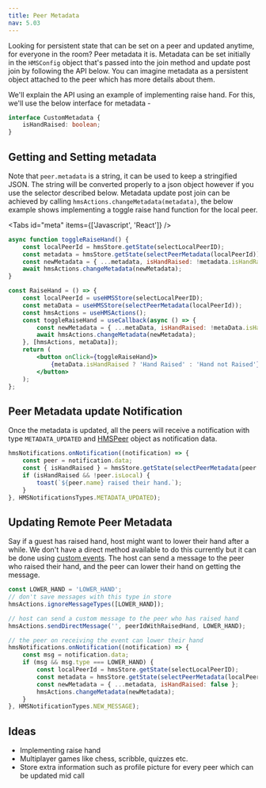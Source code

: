 ```yaml
---
title: Peer Metadata
nav: 5.03
---
```


Looking for persistent state that can be set on a peer and updated anytime, for everyone in the room? Peer metadata it is.
Metadata can be set initially in the `HMSConfig` object that's passed into the join method and update post join by
following the API below. You can imagine metadata as a persistent object attached to the peer which has more details about
them.

We'll explain the API using an example of implementing raise hand. For this, we'll use the below interface for metadata -

```ts
interface CustomMetadata {
    isHandRaised: boolean;
}
```

## Getting and Setting metadata

Note that `peer.metadata` is a string, it can be used to keep a stringified JSON. The string will be converted properly
to a json object however if you use the selector described below.
Metadata update post join can be achieved by calling `hmsActions.changeMetadata(metadata)`, the below example shows implementing a toggle raise
hand function for the local peer.

<Tabs id="meta" items={['Javascript', 'React']} />

<Tab id='meta-0'>

```js
async function toggleRaiseHand() {
    const localPeerId = hmsStore.getState(selectLocalPeerID);
    const metadata = hmsStore.getState(selectPeerMetadata(localPeerId));
    const newMetadata = { ...metadata, isHandRaised: !metadata.isHandRaised };
    await hmsActions.changeMetadata(newMetadata);
}
```

</Tab>

<Tab id='meta-1'>

```jsx
const RaiseHand = () => {
    const localPeerId = useHMSStore(selectLocalPeerID);
    const metaData = useHMSStore(selectPeerMetadata(localPeerId));
    const hmsActions = useHMSActions();
    const toggleRaiseHand = useCallback(async () => {
        const newMetadata = { ...metaData, isHandRaised: !metaData.isHandRaised };
        await hmsActions.changeMetadata(newMetadata);
    }, [hmsActions, metaData]);
    return (
        <button onClick={toggleRaiseHand}>
            {metaData.isHandRaised ? 'Hand Raised' : 'Hand not Raised'}
        </button>
    );
};
```

</Tab>

## Peer Metadata update Notification

Once the metadata is updated, all the peers will receive a notification
with type `METADATA_UPDATED` and [HMSPeer](../../../api-reference/javascript/v2/interfaces/HMSPeer)
object as notification data.

```js
hmsNotifications.onNotification((notification) => {
    const peer = notification.data;
    const { isHandRaised } = hmsStore.getState(selectPeerMetadata(peer.id));
    if (isHandRaised && !peer.isLocal) {
        toast(`${peer.name} raised their hand.`);
    }
}, HMSNotificationsTypes.METADATA_UPDATED);
```

## Updating Remote Peer Metadata

Say if a guest has raised hand, host might want to lower their hand after a while. We
don't have a direct method available to do this currently but it can be done using
[custom events](../features/chat#custom-events). The host can send a message to the peer
who raised their hand, and the peer can lower their hand on getting the message.

```js
const LOWER_HAND = 'LOWER_HAND';
// don't save messages with this type in store
hmsActions.ignoreMessageTypes([LOWER_HAND]);

// host can send a custom message to the peer who has raised hand
hmsActions.sendDirectMessage('', peerIdWithRaisedHand, LOWER_HAND);

// the peer on receiving the event can lower their hand
hmsNotifications.onNotification((notification) => {
    const msg = notification.data;
    if (msg && msg.type === LOWER_HAND) {
        const localPeerId = hmsStore.getState(selectLocalPeerID);
        const metadata = hmsStore.getState(selectPeerMetadata(localPeerId));
        const newMetadata = { ...metadata, isHandRaised: false };
        hmsActions.changeMetadata(newMetadata);
    }
}, HMSNotificationTypes.NEW_MESSAGE);
```

## Ideas

-   Implementing raise hand
-   Multiplayer games like chess, scribble, quizzes etc.
-   Store extra information such as profile picture for every peer which can be updated mid call
